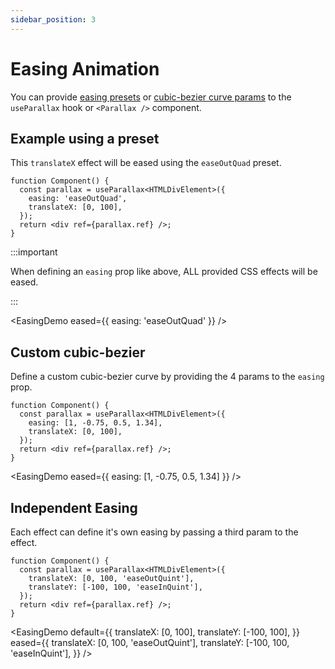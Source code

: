 ```yaml
---
sidebar_position: 3
---
```



# Easing Animation

You can provide [easing presets](https://parallax-controller.v1.damnthat.tv/docs/usage/props#cubic-bezier-easing-function) or [cubic-bezier curve params](https://parallax-controller.v1.damnthat.tv/docs/usage/props#cubic-bezier-easing-function) to the `useParallax` hook or `<Parallax />` component.

## Example using a preset

This `translateX` effect will be eased using the `easeOutQuad` preset.

```tsx
function Component() {
  const parallax = useParallax<HTMLDivElement>({
    easing: 'easeOutQuad',
    translateX: [0, 100],
  });
  return <div ref={parallax.ref} />;
}
```

:::important

When defining an `easing` prop like above, ALL provided CSS effects will be eased.

:::

<EasingDemo eased={{ easing: 'easeOutQuad' }} />

## Custom cubic-bezier

Define a custom cubic-bezier curve by providing the 4 params to the `easing` prop.

```tsx
function Component() {
  const parallax = useParallax<HTMLDivElement>({
    easing: [1, -0.75, 0.5, 1.34],
    translateX: [0, 100],
  });
  return <div ref={parallax.ref} />;
}
```

<EasingDemo eased={{ easing: [1, -0.75, 0.5, 1.34] }} />

## Independent Easing

Each effect can define it's own easing by passing a third param to the effect.

```tsx
function Component() {
  const parallax = useParallax<HTMLDivElement>({
    translateX: [0, 100, 'easeOutQuint'],
    translateY: [-100, 100, 'easeInQuint'],
  });
  return <div ref={parallax.ref} />;
}
```

<EasingDemo
  default={{
    translateX: [0, 100],
    translateY: [-100, 100],
  }}
  eased={{
    translateX: [0, 100, 'easeOutQuint'],
    translateY: [-100, 100, 'easeInQuint'],
  }}
/>
